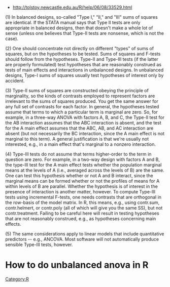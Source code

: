 * http://tolstoy.newcastle.edu.au/R/help/06/08/33529.html

(1) In balanced designs, so-called "Type I," "II," and "III" sums of squares are identical. If the STATA manual says that Type II tests are only appropriate in balanced designs, then that doesn't make a whole lot of sense (unless one believes that Type-II tests are nonsense, which is not the case).

(2) One should concentrate not directly on different "types" of sums of squares, but on the hypotheses to be tested. Sums of squares and F-tests should follow from the hypotheses. Type-II and Type-III tests (if the latter are properly formulated) test hypotheses that are reasonably construed as tests of main effects and interactions in unbalanced designs. In unbalanced designs, Type-I sums of squares usually test hypotheses of interest only by accident.

(3) Type-II sums of squares are constructed obeying the principle of marginality, so the kinds of contrasts employed to represent factors are irrelevant to the sums of squares produced. You get the same answer for any full set of contrasts for each factor. In general, the hypotheses tested assume that terms to which a particular term is marginal are zero. So, for example, in a three-way ANOVA with factors A, B, and C, the Type-II test for the AB interaction assumes that the ABC interaction is absent, and the test for the A main effect assumes that the ABC, AB, and AC interaction are absent (but not necessarily the BC interaction, since the A main effect is not marginal to this term). A general justification is that we're usually not interested, e.g., in a main effect that's marginal to a nonzero interaction.

(4) Type-III tests do not assume that terms higher-order to the term in question are zero. For example, in a two-way design with factors A and B, the type-III test for the A main effect tests whether the population marginal means at the levels of A (i.e., averaged across the levels of B) are the same. One can test this hypothesis whether or not A and B interact, since the marginal means can be formed whether or not the profiles of means for A within levels of B are parallel. Whether the hypothesis is of interest in the presence of interaction is another matter, however. To compute Type-III tests using incremental F-tests, one needs contrasts that are orthogonal in the row-basis of the model matrix. In R, this means, e.g., using contr.sum, contr.helmert, or contr.poly (all of which will give you the same SS), but not contr.treatment. Failing to be careful here will result in testing hypotheses that are not reasonably construed, e.g., as hypotheses concerning main effects.

(5) The same considerations apply to linear models that include quantitative predictors -- e.g., ANCOVA. Most software will not automatically produce sensible Type-III tests, however.


= How to do unbalanced anova in R =
{{{class="brush: r"
library(car,lib.loc="~/Library/R/")
mod <- lm(value~factor1*factor2, contrasts=list(factor1=contr.sum, factor2=contr.sum))
anova.result <- Anova(mod,type="III")
}}}

[[Category:R]]
